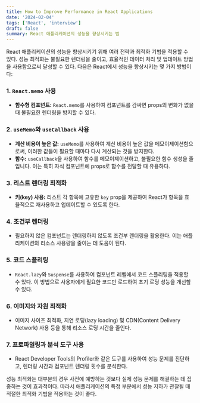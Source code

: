 ```yaml
---
title: How to Improve Performance in React Applications
date: '2024-02-04'
tags: ['React', 'interview']
draft: false
summary: React 애플리케이션의 성능을 향상시키는 법
---
```


React 애플리케이션의 성능을 향상시키기 위해 여러 전략과 최적화 기법을 적용할 수 있다. 성능 최적화는 불필요한 렌더링을 줄이고, 효율적인 데이터 처리 및 업데이트 방법을 사용함으로써 달성할 수 있다. 다음은 React에서 성능을 향상시키는 몇 가지 방법이다:

### 1. `React.memo` 사용
- **함수형 컴포넌트:** `React.memo`를 사용하여 컴포넌트를 감싸면 props의 변화가 없을 때 불필요한 렌더링을 방지할 수 있다.

### 2. `useMemo`와 `useCallback` 사용
- **계산 비용이 높은 값:** `useMemo`를 사용하여 계산 비용이 높은 값을 메모이제이션함으로써, 이러한 값들이 필요할 때마다 다시 계산되는 것을 방지한다.
- **함수:** `useCallback`을 사용하여 함수를 메모이제이션하고, 불필요한 함수 생성을 줄입니다. 이는 특히 자식 컴포넌트에 props로 함수를 전달할 때 유용하다.

### 3. 리스트 렌더링 최적화
- **키(key) 사용:** 리스트 각 항목에 고유한 `key` prop을 제공하여 React가 항목을 효율적으로 재사용하고 업데이트할 수 있도록 한다.

### 4. 조건부 렌더링
- 필요하지 않은 컴포넌트는 렌더링하지 않도록 조건부 렌더링을 활용한다. 이는 애플리케이션의 리소스 사용량을 줄이는 데 도움이 된다.

### 5. 코드 스플리팅
- `React.lazy`와 `Suspense`를 사용하여 컴포넌트 레벨에서 코드 스플리팅을 적용할 수 있다. 이 방법으로 사용자에게 필요한 코드만 로드하여 초기 로딩 성능을 개선할 수 있다.

### 6. 이미지와 자원 최적화
- 이미지 사이즈 최적화, 지연 로딩(lazy loading) 및 CDN(Content Delivery Network) 사용 등을 통해 리소스 로딩 시간을 줄인다.

### 7. 프로파일링과 분석 도구 사용
- React Developer Tools의 Profiler와 같은 도구를 사용하여 성능 문제를 진단하고, 렌더링 시간과 컴포넌트 렌더링 횟수를 분석한다.

성능 최적화는 대부분의 경우 사전에 예방하는 것보다 실제 성능 문제를 해결하는 데 집중하는 것이 효과적이다. 따라서 애플리케이션의 특정 부분에서 성능 저하가 관찰될 때 적절한 최적화 기법을 적용하는 것이 좋다.